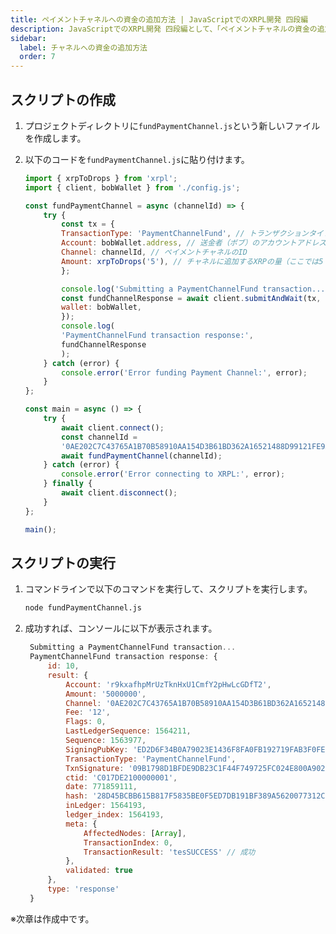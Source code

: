 ```yaml
---
title: ペイメントチャネルへの資金の追加方法 | JavaScriptでのXRPL開発 四段編
description: JavaScriptでのXRPL開発 四段編として、「ペイメントチャネルの資金の追加方法」について解説しているページです。
sidebar:
  label: チャネルへの資金の追加方法
  order: 7
---
```



## スクリプトの作成

<Steps>

1. プロジェクトディレクトリに`fundPaymentChannel.js`という新しいファイルを作成します。

2. 以下のコードを`fundPaymentChannel.js`に貼り付けます。

    ```javascript
    import { xrpToDrops } from 'xrpl';
    import { client, bobWallet } from './config.js';

    const fundPaymentChannel = async (channelId) => {
        try {
            const tx = {
            TransactionType: 'PaymentChannelFund', // トランザクションタイプ: ペイメントチャネルの資金追加
            Account: bobWallet.address, // 送金者（ボブ）のアカウントアドレス
            Channel: channelId, // ペイメントチャネルのID
            Amount: xrpToDrops('5'), // チャネルに追加するXRPの量（ここでは5 XRP）
            };

            console.log('Submitting a PaymentChannelFund transaction...');
            const fundChannelResponse = await client.submitAndWait(tx, {
            wallet: bobWallet,
            });
            console.log(
            'PaymentChannelFund transaction response:',
            fundChannelResponse
            );
        } catch (error) {
            console.error('Error funding Payment Channel:', error);
        }
    };

    const main = async () => {
        try {
            await client.connect();
            const channelId =
            '0AE202C7C43765A1B70B58910AA154D3B61BD362A16521488D99121FE9AA784E'; // 事前に作成したチャンネルIDを入力
            await fundPaymentChannel(channelId);
        } catch (error) {
            console.error('Error connecting to XRPL:', error);
        } finally {
            await client.disconnect();
        }
    };

    main();
    ```
</Steps>


## スクリプトの実行

<Steps>

1. コマンドラインで以下のコマンドを実行して、スクリプトを実行します。

    ```bash
    node fundPaymentChannel.js
    ```

2. 成功すれば、コンソールに以下が表示されます。

   ```javascript
    Submitting a PaymentChannelFund transaction...
    PaymentChannelFund transaction response: {
        id: 10,
        result: {
            Account: 'r9kxafhpMrUzTknHxU1CmfY2pHwLcGDfT2',
            Amount: '5000000',
            Channel: '0AE202C7C43765A1B70B58910AA154D3B61BD362A16521488D99121FE9AA784E',
            Fee: '12',
            Flags: 0,
            LastLedgerSequence: 1564211,
            Sequence: 1563977,
            SigningPubKey: 'ED2D6F34B0A79023E1436F8FA0FB192719FAB3F0FEC5481270D455093157E3856A',
            TransactionType: 'PaymentChannelFund',
            TxnSignature: '09B1798D1BFDE9DB23C1F44F749725FC024E800A9021A4F898C9B8042713E0BDA1CABCDB97988000C1AD145F5621534B588CB6A47616C10222D7F525FA09E20F',
            ctid: 'C017DE2100000001',
            date: 771859111,
            hash: '28D45BCBB615B817F5835BE0F5ED7DB191BF389A5620077312CC7DF2FDF81AC9',
            inLedger: 1564193,
            ledger_index: 1564193,
            meta: {
                AffectedNodes: [Array],
                TransactionIndex: 0,
                TransactionResult: 'tesSUCCESS' // 成功
            },
            validated: true
        },
        type: 'response'
    }
    ```
</Steps>

※次章は作成中です。
